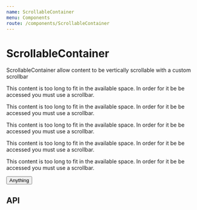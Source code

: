 ```yaml
---
name: ScrollableContainer
menu: Components
route: /components/ScrollableContainer
---
```



# ScrollableContainer

ScrollableContainer allow content to be vertically scrollable with a custom scrollbar

<Playground>
  <Border>
    <ScrollableContainer height="100px">
      <p>
        This content is too long to fit in the available space. In order for it
        be be accessed you must use a scrollbar.
      </p>
      <p>
        This content is too long to fit in the available space. In order for it
        be be accessed you must use a scrollbar.
      </p>
      <p>
        This content is too long to fit in the available space. In order for it
        be be accessed you must use a scrollbar.
      </p>
      <p>
        This content is too long to fit in the available space. In order for it
        be be accessed you must use a scrollbar.
      </p>
      <p>
        This content is too long to fit in the available space. In order for it
        be be accessed you must use a scrollbar.
      </p>
      <Button>Anything</Button>
    </ScrollableContainer>
  </Border>
</Playground>

## API

<PropsTable of={ScrollableContainer} />
